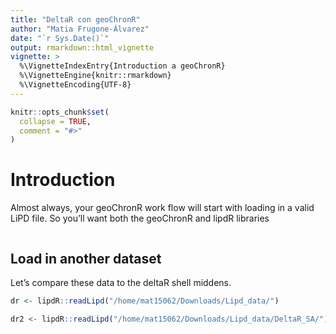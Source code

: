 ```yaml
---
title: "DeltaR con geoChronR"
author: "Matia Frugone-Álvarez"
date: "`r Sys.Date()`"
output: rmarkdown::html_vignette
vignette: >
  %\VignetteIndexEntry{Introduction a geoChronR}
  %\VignetteEngine{knitr::rmarkdown}
  %\VignetteEncoding{UTF-8}
---
```


```r
knitr::opts_chunk$set(
  collapse = TRUE,
  comment = "#>"
)
```
  
# Introduction
  
Almost always, your geoChronR work flow will start with loading in a valid LiPD file. So you'll want both the geoChronR and lipdR libraries

  
```r


```


## Load in another dataset

Let's compare these data to the deltaR shell middens.

```r

dr <- lipdR::readLipd("/home/mat15062/Downloads/Lipd_data/")

dr2 <- lipdR::readLipd("/home/mat15062/Downloads/Lipd_data/DeltaR_SA/")

```

